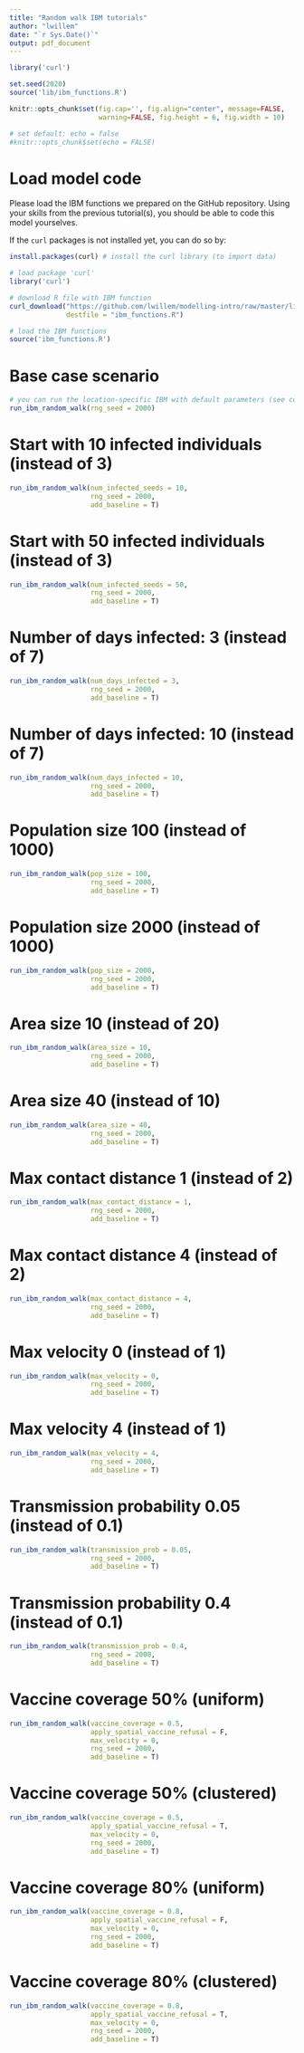 ```yaml
---
title: "Random walk IBM tutorials"
author: "lwillem"
date: "`r Sys.Date()`"
output: pdf_document
---
```



```r
library('curl')

set.seed(2020)
source('lib/ibm_functions.R')

knitr::opts_chunk$set(fig.cap='', fig.align="center", message=FALSE, 
                      warning=FALSE, fig.height = 6, fig.width = 10)

# set default: echo = false
#knitr::opts_chunk$set(echo = FALSE)


```
# Load model code

Please load the IBM functions we prepared on the GitHub repository. Using your skills from the previous tutorial(s), you should be able to code this model yourselves.

If the `curl` packages is not installed yet, you can do so by:
```r
install.packages(curl) # install the curl library (to import data)
```

```r
# load package 'curl'
library('curl')

# download R file with IBM function
curl_download("https://github.com/lwillem/modelling-intro/raw/master/lib/ibm_functions.R", 
              destfile = "ibm_functions.R")

# load the IBM functions
source('ibm_functions.R')
```

\clearpage
# Base case scenario
```r
# you can run the location-specific IBM with default parameters (see console)
run_ibm_random_walk(rng_seed = 2000)

```

\clearpage
# Start with 10 infected individuals (instead of 3)
```r
run_ibm_random_walk(num_infected_seeds = 10,
                    rng_seed = 2000,
                    add_baseline = T)

```

\clearpage
# Start with 50 infected individuals (instead of 3)
```r
run_ibm_random_walk(num_infected_seeds = 50,
                    rng_seed = 2000,
                    add_baseline = T)

```


\clearpage
# Number of days infected: 3 (instead of 7)
```r
run_ibm_random_walk(num_days_infected = 3,
                    rng_seed = 2000,
                    add_baseline = T)

```


\clearpage
# Number of days infected: 10 (instead of 7)
```r
run_ibm_random_walk(num_days_infected = 10,
                    rng_seed = 2000,
                    add_baseline = T)

```

\clearpage
# Population size 100 (instead of 1000)
```r
run_ibm_random_walk(pop_size = 100,
                    rng_seed = 2000,
                    add_baseline = T)

```

\clearpage
# Population size 2000 (instead of 1000)
```r
run_ibm_random_walk(pop_size = 2000,
                    rng_seed = 2000,
                    add_baseline = T)

```

\clearpage
# Area size 10 (instead of 20)
```r
run_ibm_random_walk(area_size = 10,
                    rng_seed = 2000,
                    add_baseline = T)

```

\clearpage
# Area size 40 (instead of 10)
```r
run_ibm_random_walk(area_size = 40,
                    rng_seed = 2000,
                    add_baseline = T)

```

\clearpage
# Max contact distance 1 (instead of 2)
```r
run_ibm_random_walk(max_contact_distance = 1,
                    rng_seed = 2000,
                    add_baseline = T)

```

\clearpage
# Max contact distance 4 (instead of 2)
```r
run_ibm_random_walk(max_contact_distance = 4,
                    rng_seed = 2000,
                    add_baseline = T)

```

\clearpage
# Max velocity 0 (instead of 1)
```r
run_ibm_random_walk(max_velocity = 0,
                    rng_seed = 2000,
                    add_baseline = T)

```

\clearpage
# Max velocity 4 (instead of 1)
```r
run_ibm_random_walk(max_velocity = 4,
                    rng_seed = 2000,
                    add_baseline = T)

```

\clearpage
# Transmission probability 0.05 (instead of 0.1)
```r
run_ibm_random_walk(transmission_prob = 0.05,
                    rng_seed = 2000,
                    add_baseline = T)

```

\clearpage
# Transmission probability 0.4 (instead of 0.1)
```r
run_ibm_random_walk(transmission_prob = 0.4,
                    rng_seed = 2000,
                    add_baseline = T)

```

\clearpage
# Vaccine coverage 50% (uniform)
```r
run_ibm_random_walk(vaccine_coverage = 0.5,
                    apply_spatial_vaccine_refusal = F,
                    max_velocity = 0,
                    rng_seed = 2000,
                    add_baseline = T)

```

\clearpage
# Vaccine coverage 50% (clustered)
```r
run_ibm_random_walk(vaccine_coverage = 0.5,
                    apply_spatial_vaccine_refusal = T,
                    max_velocity = 0,
                    rng_seed = 2000,
                    add_baseline = T)

```

\clearpage
# Vaccine coverage 80% (uniform)
```r
run_ibm_random_walk(vaccine_coverage = 0.8,
                    apply_spatial_vaccine_refusal = F,
                    max_velocity = 0,
                    rng_seed = 2000,
                    add_baseline = T)

```

\clearpage
# Vaccine coverage 80% (clustered)
```r
run_ibm_random_walk(vaccine_coverage = 0.8,
                    apply_spatial_vaccine_refusal = T,
                    max_velocity = 0,
                    rng_seed = 2000,
                    add_baseline = T)

```
